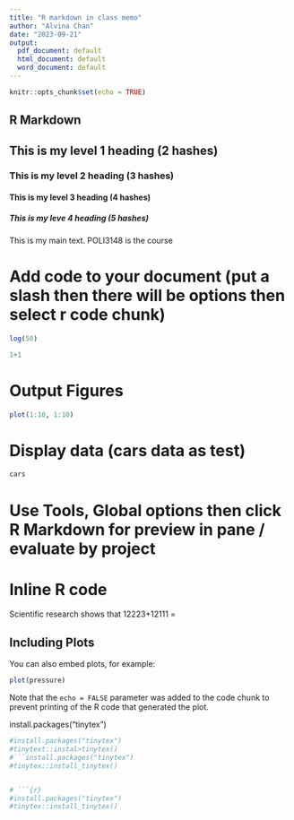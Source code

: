 ```yaml
---
title: "R markdown in class memo"
author: "Alvina Chan"
date: "2023-09-21"
output:
  pdf_document: default
  html_document: default
  word_document: default
---
```


```r
knitr::opts_chunk$set(echo = TRUE)
```

## R Markdown

## This is my level 1 heading (2 hashes)

### This is my level 2 heading (3 hashes)

#### This is my level 3 heading (4 hashes)

##### This is my leve 4 heading (5 hashes)

This is my main text. POLI3148 is the course

# **Add code to your document (put a slash then there will be options then select r code chunk)**

```r
log(50)
```

```r
1+1

```

# Output Figures

```r
plot(1:10, 1:10)
```

# Display data (cars data as test)

```r
cars
```

# Use Tools, Global options then click R Markdown for preview in pane / evaluate by project

# Inline R code

Scientific research shows that 12223+12111 =

## Including Plots

You can also embed plots, for example:

```r
plot(pressure)
```

Note that the `echo = FALSE` parameter was added to the code chunk to prevent printing of the R code that generated the plot.

install.packages("tinytex")

```r
#install.packages("tinytex")
#tinytext::instal>tinytex()
#```install.packages("tinytex")
#tinytex::install_tinytex()


# ```{r}
#install.packages("tinytex")
#tinytex::install_tinytex()



```
